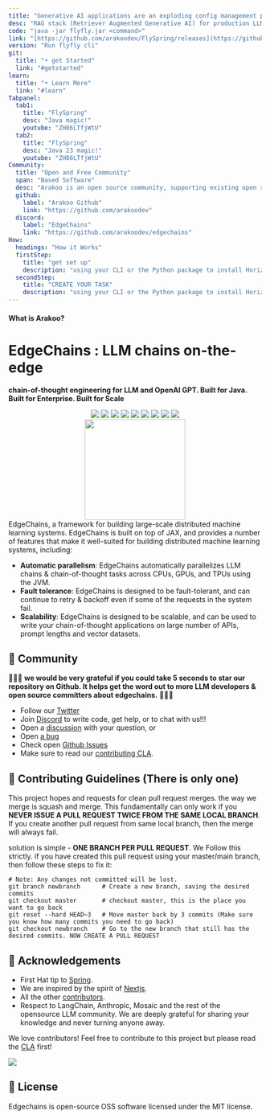 ```yaml
---
title: "Generative AI applications are an exploding config management problem."
desc: "RAG stack (Retriever Augmented Generative AI) for production LLM applications. On top of Serverless & JSonnet. "
code: "java -jar flyfly.jar <command>"
link: "[https://github.com/arakoodev/FlySpring/releases](https://github.com/arakoodev/FlySpring/releases)"
version: "Run flyfly cli"
git: 
  title: "• get Started"
  link: "#getstarted"
learn: 
  title: "• Learn More"
  link: "#learn"
Tabpanel: 
  tab1: 
    title: "FlySpring"
    desc: "Java magic!"
    youtube: "ZH86LTfjWtU"
  tab2: 
    title: "FlySpring"
    desc: "Java 23 magic!"
    youtube: "ZH86LTfjWtU"
Community: 
  title: "Open and Free Community"
  span: "Based Software"
  desc: "Arakoo is an open source community, supporting existing open source tools and communities wherever possible! We believe that the success of LLM & Generative AI applications in production lies in its ability to manage prompts & chain algorithms. We also understand that maintaining a business based on Generative AI is already tedious enough without having to add hardcoded prompts or vendor lock-ins in this piece of infrastructure. That's why Arakoo believes in building Open-Source Community based infrastructure (like EdgeChains)."
  github: 
    label: "Arakoo Github"
    link: "https://github.com/arakoodev" 
  discord: 
    label: "EdgeChains"
    link: "https://github.com/arakoodev/edgechains" 
How:
  headings: "How it Works"
  firstStep:
    title: "get set up"
    description: "using your CLI or the Python package to install Horizon provide your API keys and that's it, you're all set to create your first projects and tasks"
  secondStep:
    title: "CREATE YOUR TASK"
    description: "using your CLI or the Python package to install Horizon provide your API keys and that's it, you're all set to create your first projects and tasks"
---
```

#### What is Arakoo?
# EdgeChains : LLM chains on-the-edge
**chain-of-thought engineering for LLM and OpenAI GPT. Built for Java. Built for Enterprise. Built for Scale**
<div align="center">

  <img src="https://img.shields.io/github/repo-size/arakoodev/EdgeChains?style=for-the-badge" />
  <img src="https://img.shields.io/github/issues/arakoodev/EdgeChains?style=for-the-badge" />
  <img src="https://img.shields.io/github/issues-pr/arakoodev/EdgeChains?style=for-the-badge" />
  <img src="https://img.shields.io/github/issues-pr-closed-raw/arakoodev/EdgeChains?style=for-the-badge" />
  <img src="https://img.shields.io/github/license/arakoodev/EdgeChains?style=for-the-badge" />
  <img src="https://img.shields.io/github/forks/arakoodev/EdgeChains?style=for-the-badge" />
  <img src="https://img.shields.io/github/stars/arakoodev/EdgeChains?style=for-the-badge" />
  <img src="https://img.shields.io/github/contributors/arakoodev/EdgeChains?style=for-the-badge" />
  <img src="https://img.shields.io/github/last-commit/arakoodev/EdgeChains?style=for-the-badge" />
  </div>
<div align="center">
<img src="https://user-images.githubusercontent.com/76883/226261289-21a6fd42-ff6f-4d7a-9c59-3c7f149e0f56.png" width="200" height="200"/>
  </div>
EdgeChains, a framework for building large-scale distributed machine learning systems. EdgeChains is built on top of JAX, and provides a number of features that make it well-suited for building distributed machine learning systems, including:

* **Automatic parallelism**: EdgeChains automatically parallelizes LLM chains & chain-of-thought tasks across CPUs, GPUs, and TPUs using the JVM.
* **Fault tolerance**: EdgeChains is designed to be fault-tolerant, and can continue to retry & backoff even if some of the requests in the system fail.
* **Scalability**: EdgeChains is designed to be scalable, and can be used to write your chain-of-thought applications on large number of APIs, prompt lengths and vector datasets.

## 🎊 Community

💫💫💫 **we would be very grateful if you could take 5 seconds to star our repository on Github. It helps get the word out to more LLM developers & open source committers about edgechains.** 💫💫💫

- Follow our [Twitter](https://twitter.com/arakoodev)
- Join  [Discord](https://discord.gg/MtEPK9cnSF) to write code, get help, or to chat with us!!!
- Open a [discussion](https://github.com/arakoodev/edgechains/discussions/new) with your question, or
- Open [a bug](https://github.com/arakoodev/edgechains/issues/new)
- Check open [Github Issues](https://github.com/arakoodev/edgechains/issues)
- Make sure to read our [contributing CLA](https://github.com/arakoodev/.github/blob/main/CLA.md).


## 🧐 Contributing Guidelines (There is only one)

This project hopes and requests for clean pull request merges. the way we merge is squash and merge. This fundamentally can only work if you **NEVER ISSUE A PULL REQUEST TWICE FROM THE SAME LOCAL BRANCH**. If you create another pull request from same local branch, then the merge will always fail.

solution is simple - **ONE BRANCH PER PULL REQUEST**. We Follow this strictly. if you have created this pull request using your master/main branch, then follow these steps to fix it:
```
# Note: Any changes not committed will be lost.
git branch newbranch      # Create a new branch, saving the desired commits
git checkout master       # checkout master, this is the place you want to go back
git reset --hard HEAD~3   # Move master back by 3 commits (Make sure you know how many commits you need to go back)
git checkout newbranch    # Go to the new branch that still has the desired commits. NOW CREATE A PULL REQUEST
```

## 💌 Acknowledgements

- First Hat tip to  [Spring](https://github.com/spring-projects/spring-framework).
- We are inspired by the spirit of [Nextjs](https://github.com/vercel/next.js/).
- All the other [contributors](https://github.com/wootzapp/wootz-browser/graphs/contributors).
- Respect to LangChain, Anthropic, Mosaic and the rest of the opensource LLM community. We are deeply grateful for sharing your knowledge and never turning anyone away.

We love contributors! Feel free to contribute to this project but please read the [CLA](https://github.com/wootzapp/.github/blob/main/CLA.md) first!

<a href="https://github.com/arakoodev/edgechains/graphs/contributors">
  <img src="https://contrib.rocks/image?repo=arakoodev/edgechains&max=300&columns=12&anon=0" />
</a>

## 📜 License

Edgechains is open-source OSS software licensed under the MIT license.
